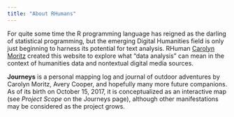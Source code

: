 ```yaml
---
title: "About RHumans"
---
```


For quite some time the R programming language has reigned as the darling of statistical programming, but the emerging Digital Humanities field is only just beginning to harness its potential for text analysis. RHuman [Carolyn Moritz](http://twitter.com/exsilica) created this website to explore what "data analysis" can mean in the context of humanities data and nontextual digital media sources.    

**Journeys** is a personal mapping log and journal of outdoor adventures by Carolyn Moritz, Avery Cooper, and hopefully many more future companions. As of its birth on October 15, 2017, it is conceptualized as an interactive map (see *Project Scope* on the Journeys page), although other manifestations may be considered as the project grows.